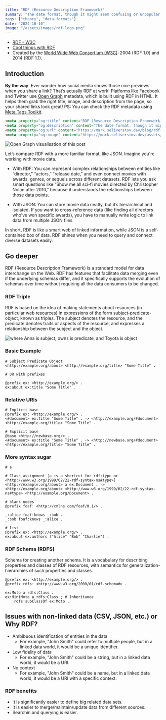 ```yaml
---
title: "RDF (Resource Description Framework)"
summary: "The date format, though it might seem confusing or unpopular at first, can actually turn out to be surprisingly useful."
tags: ["theory", "data-formats"]
date: "2024-10-10"
image: "/assets/images/rdf-logo.png"
---
```


- [RDF - W3C](https://www.w3.org/RDF/)
- [Cool things with RDF](https://medium.com/@dallemang/jug-o-cool-things-i-do-with-rdf-3cdb5b059192)
- Created by the [World Wide Web Consortium (W3C)](https://www.w3.org/): 2004 (RDF 1.0) and 2014 (RDF 1.1).

## Introduction

**By the way**: Ever wonder how social media shows those nice previews when you
share a link? That’s actually RDF at work! Platforms like Facebook and Twitter
use [Open Graph](https://ogp.me/) metadata, which is built using RDF in HTML.
It helps them grab the right title, image, and description from the page, so
your shared links look great! PS: You can check the RDF metadata using
[Meta Tags Toolkit](https://metatags.io/).

```html
<meta property="og:title" content="RDF (Resource Description Framework)"/>
<meta property="og:description" content="The date format, though it might seem confusing or unpopular at first, can actually turn out to be surprisingly useful."/>
<meta property="og:url" content="https://mark.seliverstov.dev/blog/rdf-data-format"/>
<meta property="og:image" content="https://mark.seliverstov.dev/assets/images/rdf-logo.png"/>
```

![Open Graph visualisation of this post](/assets/images/meta-tags-rdf-example.png)

Let’s compare RDF with a more familiar format, like JSON. Imagine you're
working with movie data.

- With RDF: You can represent complex relationships between entities like
“director,” “actors,” “release date,” and even connect movies with awards,
genres, or sequels across different datasets. RDF lets you ask smart questions
like “Show me all sci-fi movies directed by Christopher Nolan after 2010,”
because it understands the relationships between those data points.

- With JSON: You can store movie data neatly, but it’s hierarchical and isolated.
If you want to cross-reference data (like finding all directors who’ve won
specific awards), you have to manually write logic to link data from multiple
JSON files.

In short, RDF is like a smart web of linked information, while JSON is a
self-contained box of data. RDF shines when you need to query and connect
diverse datasets easily.

## Go deeper

RDF (Resource Description Framework) is a standard model for data interchange
on the Web. RDF has features that facilitate data merging even if the
underlying schemas differ, and it specifically supports the evolution of
schemas over time without requiring all the data consumers to be changed.

### RDF Triple

RDF is based on the idea of making statements about resources (in particular
web resources) in expressions of the form subject-predicate-object, known as
triples. The subject denotes the resource, and the predicate denotes traits or
aspects of the resource, and expresses a relationship between the subject and
the object.

![where Anna is subject, owns is predicate, and Toyota is object](/assets/images/rdf-simple-example.png)
 
### Basic Example

```plaintext
# Subject Predicate Object
<http://example.org/about> <http://example.org/title> "Some Title" .

# OR with prefixes

@prefix ex: <http://example.org/> .
ex:about ex:title "Some Title" .
```

### Relative URIs

```plaintext
# Implicit base
@prefix ex: <http://example.org/> .
<#document> ex:title "Some Title" . -> <http://example.org/#document> <http://example.org/title> "Some Title" .

# Explicit base
@base <http://newbase.org/> .
<#document> ex:title "Some Title" . -> <http://newbase.org/#document> <http://example.org/title> "Some Title" .
```

### More syntax sugar

```plaintext
# a

# Class assignment [a is a shortcut for rdf:type or <http://www.w3.org/1999/02/22-rdf-syntax-ns#type>]
<http://example.org/about> a ex:Document . -> <http://example.org/about> <http://www.w3.org/1999/02/22-rdf-syntax-ns#type> <http://example.org/Document> .
```

```plaintext
# blank nodes
@prefix foaf: <http://xmlns.com/foaf/0.1/> .

_:alice foaf:knows _:bob .
_:bob foaf:knows _:alice .
```

```plaintext
# list
@prefix ex: <http://example.org/> .
ex:about ex:authors ("Alice" "Bob" "Charlie") .
```

### RDF Schema (RDFS)

Schema for creating another schema. It is a vocabulary for describing
properties and classes of RDF resources, with semantics for
generalization-hierarchies of such properties and classes.

```plaintext
@prefix ex: <http://example.org/> .
@prefix rdfs: <http://www.w3.org/2000/01/rdf-schema#> .

ex:Moto a rdfs:Class .
ex:MiniMoto a rdfs:Class ; # Inheritance
    rdfs:subClassOf ex:Moto .
```

## Issues with non-linked data (CSV, JSON, etc.) or Why RDF?

- Ambibuous identification of entities in the data
  - For example, "John Smith" could refer to multiple people, but in a linked data world, it would be a unique identifier.
- Low fidelity of data
  - For example, "John Smith" could be a string, but in a linked data world, it would be a URI.
- No context
  - For example, "John Smith" could be a name, but in a linked data world, it would be a URI with a specific context.

### RDF benefits

- It is significantly easier to define big related data sets.
- It is easier to merge/maintain/update data from different sources.
- Searchin and querying is easier.
